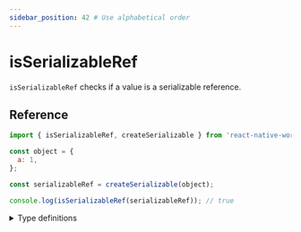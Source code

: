 ```yaml
---
sidebar_position: 42 # Use alphabetical order
---
```


# isSerializableRef

`isSerializableRef` checks if a value is a serializable reference.

## Reference

```javascript
import { isSerializableRef, createSerializable } from 'react-native-worklets';

const object = {
  a: 1,
};

const serializableRef = createSerializable(object);

console.log(isSerializableRef(serializableRef)); // true
```

<details>
<summary>Type definitions</summary>

```typescript
function isSerializableRef(value: unknown): value is SerializableRef;
```

</details>
